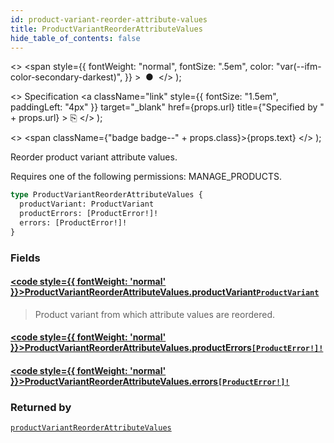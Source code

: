 ```yaml
---
id: product-variant-reorder-attribute-values
title: ProductVariantReorderAttributeValues
hide_table_of_contents: false
---
```


  <>
    <span
      style={{
        fontWeight: "normal",
        fontSize: ".5em",
        color: "var(--ifm-color-secondary-darkest)",
      }}
    >
      &nbsp;●&nbsp;
    </span>
  </>
);

  <>
    Specification
    <a
      className="link"
      style={{ fontSize: "1.5em", paddingLeft: "4px" }}
      target="\_blank"
      href={props.url}
      title={"Specified by " + props.url}
    >
      ⎘
    </a>
  </>
);

  <>
    <span className={"badge badge--" + props.class}>{props.text}</span>
  </>
);

Reorder product variant attribute values.

Requires one of the following permissions: MANAGE_PRODUCTS.

```graphql
type ProductVariantReorderAttributeValues {
  productVariant: ProductVariant
  productErrors: [ProductError!]!
  errors: [ProductError!]!
}
```

### Fields

#### [<code style={{ fontWeight: 'normal' }}>ProductVariantReorderAttributeValues.<b>productVariant</b></code>](#)<Bullet />[`ProductVariant`](../../api-reference/products/objects/product-variant) <Badge class="secondary" text="object"/> <Badge class="secondary" text="products"/>

> Product variant from which attribute values are reordered.

#### [<code style={{ fontWeight: 'normal' }}>ProductVariantReorderAttributeValues.<b>productErrors</b></code>](#)<Bullet />[`[ProductError!]!`](../../api-reference/products/objects/product-error) <Badge class="secondary" text="non-null"/> <Badge class="secondary" text="object"/> <Badge class="secondary" text="products"/>

>

#### [<code style={{ fontWeight: 'normal' }}>ProductVariantReorderAttributeValues.<b>errors</b></code>](#)<Bullet />[`[ProductError!]!`](../../api-reference/products/objects/product-error) <Badge class="secondary" text="non-null"/> <Badge class="secondary" text="object"/> <Badge class="secondary" text="products"/>

>

### Returned by

[`productVariantReorderAttributeValues`](../../api-reference/products/mutations/product-variant-reorder-attribute-values) <Badge class="secondary" text="mutation"/>
